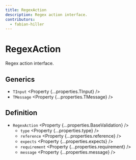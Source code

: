 ```yaml
---
title: RegexAction
description: Regex action interface.
contributors:
  - fabian-hiller
---
```



# RegexAction

Regex action interface.

## Generics

- `TInput` <Property {...properties.TInput} />
- `TMessage` <Property {...properties.TMessage} />

## Definition

- `RegexAction` <Property {...properties.BaseValidation} />
  - `type` <Property {...properties.type} />
  - `reference` <Property {...properties.reference} />
  - `expects` <Property {...properties.expects} />
  - `requirement` <Property {...properties.requirement} />
  - `message` <Property {...properties.message} />
